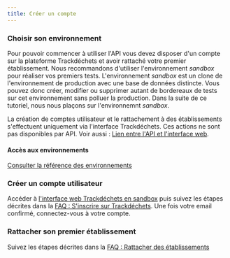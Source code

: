 ```yaml
---
title: Créer un compte
---
```



### Choisir son environnement

Pour pouvoir commencer à utiliser l'API vous devez disposer d'un compte sur la plateforme Trackdéchets et avoir rattaché votre premier établissement.
Nous recommandons d'utiliser l'environnement _sandbox_ pour réaliser vos premiers tests. L'environnement _sandbox_ est un clone de l'environnement de production avec une base de données distincte. Vous pouvez donc créer, modifier ou supprimer autant de bordereaux de tests sur cet environnement sans polluer la production. Dans la suite de ce tutoriel, nous nous plaçons sur l'environnemnt _sandbox_.

La création de comptes utilisateur et le rattachement à des établissements s'effectuent uniquement via l'interface Trackdéchets. Ces actions ne sont pas disponibles par API. Voir aussi : [Lien entre l'API et l'interface web](../../concepts/api-ui).

#### Accès aux environnements

[Consulter la référence des environnements](../../reference/environments/environments.mdx)

<EnvironmentUrls />

### Créer un compte utilisateur

Accéder à [l'interface web Trackdéchets en sandbox](https://sandbox.trackdechets.beta.gouv.fr) puis suivez les étapes décrites dans la [FAQ : S'inscrire sur Trackdéchets](https://faq.trackdechets.fr/informations-generiques/sinscrire/je-cree-de-compte). Une fois votre email confirmé, connectez-vous à votre compte.

### Rattacher son premier établissement

Suivez les étapes décrites dans la [FAQ : Rattacher des établissements](https://faq.trackdechets.fr/informations-generiques/sinscrire/rattacher-des-etablissements)
